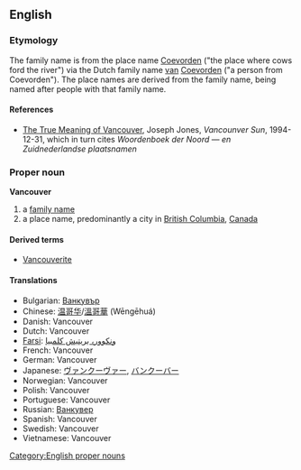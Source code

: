 {{wikipedia}}
==English==
=== Etymology ===
The family name is from the {{D.}} place name [[Coevorden]] ("the place where cows ford the river") via the Dutch family name [[van]] [[Coevorden]] ("a person from Coevorden").  The place names are derived from the family name, being named after people with that family name.
==== References ====
* [http://www.library.ubc.ca./jones/vanety.html The True Meaning of Vancouver], Joseph Jones, ''Vancounver Sun'', 1994-12-31, which in turn cites ''Woordenboek der Noord &mdash; en Zuidnederlandse plaatsnamen''
===Proper noun===
[[Category:English proper nouns]]
'''Vancouver'''

#a [[family name]]
#a place name, predominantly a city in [[British Columbia]], [[Canada]]

====Derived terms====
*[[Vancouverite]]

====Translations====
*Bulgarian: [[Ванкувър]]
*Chinese: [[温哥华]]/[[溫哥華]] (Wēngēhuá)
*Danish: Vancouver
*Dutch: Vancouver
*[[Farsi]]: [[ونکوور، بریتیش کلمبیا]]
*French: Vancouver
*German: Vancouver
*Japanese: [[ヴァンクーヴァー]], [[バンクーバー]]
*Norwegian: Vancouver
*Polish: Vancouver
*Portuguese: Vancouver
*Russian: [[Ванкувер]]
*Spanish: Vancouver
*Swedish: Vancouver
*Vietnamese: Vancouver